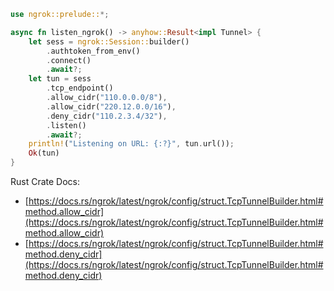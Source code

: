 ```rust
use ngrok::prelude::*;

async fn listen_ngrok() -> anyhow::Result<impl Tunnel> {
    let sess = ngrok::Session::builder()
        .authtoken_from_env()
        .connect()
        .await?;
    let tun = sess
        .tcp_endpoint()
        .allow_cidr("110.0.0.0/8"),
        .allow_cidr("220.12.0.0/16"),
        .deny_cidr("110.2.3.4/32"),
        .listen()
        .await?;
    println!("Listening on URL: {:?}", tun.url());
    Ok(tun)
}
```

Rust Crate Docs:

- [https://docs.rs/ngrok/latest/ngrok/config/struct.TcpTunnelBuilder.html#method.allow_cidr](https://docs.rs/ngrok/latest/ngrok/config/struct.TcpTunnelBuilder.html#method.allow_cidr)
- [https://docs.rs/ngrok/latest/ngrok/config/struct.TcpTunnelBuilder.html#method.deny_cidr](https://docs.rs/ngrok/latest/ngrok/config/struct.TcpTunnelBuilder.html#method.deny_cidr)
